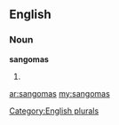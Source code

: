 ==English==

===Noun===
'''sangomas'''

# {{plural of|[[sangoma]]}}

[[Category:English plurals]]

[[ar:sangomas]]
[[my:sangomas]]